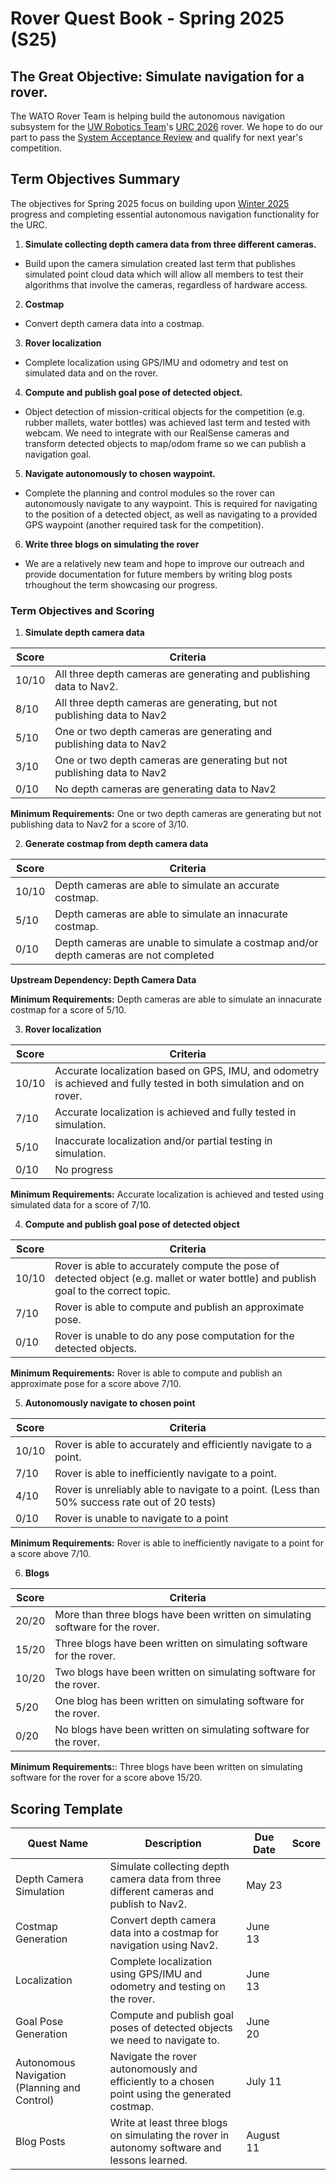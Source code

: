 # Rover Quest Book - Spring 2025 (S25)

## The Great Objective: Simulate navigation for a rover.

The WATO Rover Team is helping build the autonomous navigation subsystem for the [UW Robotics Team](https://github.com/uwrobotics)'s [URC 2026](https://urc.marssociety.org/home/requirements-guidelines) rover. We hope to do our part to pass the [System Acceptance Review](https://urc.marssociety.org/home/requirements-guidelines/system-acceptance-review) and qualify for next year's competition.

## Term Objectives Summary

The objectives for Spring 2025 focus on building upon [Winter 2025](https://wiki.watonomous.ca/quest_books/archive/w25_rover_quests/) progress and completing essential autonomous navigation functionality for the URC. 

1. **Simulate collecting depth camera data from three different cameras.**
- Build upon the camera simulation created last term that publishes simulated point cloud data which will allow all members to test their algorithms that involve the cameras, regardless of hardware access.
2. **Costmap**
- Convert depth camera data into a costmap.
3. **Rover localization**
- Complete localization using GPS/IMU and odometry and test on simulated data and on the rover.
4. **Compute and publish goal pose of detected object.**
- Object detection of mission-critical objects for the competition (e.g. rubber mallets, water bottles) was achieved last term and tested with webcam. We need to integrate with our RealSense cameras and transform detected objects to map/odom frame so we can publish a navigation goal.
5. **Navigate autonomously to chosen waypoint.**
- Complete the planning and control modules so the rover can autonomously navigate to any waypoint. This is required for navigating to the position of a detected object, as well as navigating to a provided GPS waypoint (another required task for the competition).
6. **Write three blogs on simulating the rover**
- We are a relatively new team and hope to improve our outreach and provide documentation for future members by writing blog posts trhoughout the term showcasing our progress.

### Term Objectives and Scoring

1. **Simulate depth camera data**

| Score | Criteria                                                                 |
|-------|-------------------------------------------------------------------------|
| 10/10 | All three depth cameras are generating and publishing data to Nav2. |
| 8/10  | All three depth cameras are generating, but not publishing data to Nav2  | 
| 5/10  | One or two depth cameras are generating and publishing data to Nav2 |
| 3/10  | One or two depth cameras are generating but not publishing data to Nav2 |
| 0/10  | No depth cameras are generating data to Nav2 |                                                      |

**Minimum Requirements:**  One or two depth cameras are generating but not publishing data to Nav2 for a score of 3/10.

2. **Generate costmap from depth camera data**

| Score | Criteria                                                                 |
|-------|-------------------------------------------------------------------------|
| 10/10 | Depth cameras are able to simulate an accurate costmap. |
| 5/10  | Depth cameras are able to simulate an innacurate costmap. |
| 0/10  | Depth cameras are unable to simulate a costmap and/or depth cameras are not completed |

**Upstream Dependency: Depth Camera Data**

**Minimum Requirements:** Depth cameras are able to simulate an innacurate costmap for a score of 5/10.

3. **Rover localization** 

| Score | Criteria                                                                 |
|-------|-------------------------------------------------------------------------|
| 10/10 | Accurate localization based on GPS, IMU, and odometry is achieved and fully tested in both simulation and on rover. |
| 7/10  | Accurate localization is achieved and fully tested in simulation. |
| 5/10  | Inaccurate localization and/or partial testing in simulation. |
| 0/10  | No progress |

**Minimum Requirements:** Accurate localization is achieved and tested using simulated data for a score of 7/10.


4. **Compute and publish goal pose of detected object**

| Score | Criteria                                                                 |
|-------|-------------------------------------------------------------------------|
| 10/10 | Rover is able to accurately compute the pose of detected object (e.g. mallet or water bottle) and publish goal to the correct topic. |
| 7/10  | Rover is able to compute and publish an approximate pose. |
| 0/10  | Rover is unable to do any pose computation for the detected objects. |

**Minimum Requirements:** Rover is able to compute and publish an approximate pose for a score above 7/10.


5. **Autonomously navigate to chosen point**

| Score | Criteria                                                                 |
|-------|-------------------------------------------------------------------------|
| 10/10 | Rover is able to accurately and efficiently navigate to a point. |
| 7/10  | Rover is able to inefficiently navigate to a point. |
| 4/10  | Rover is unreliably able to navigate to a point. (Less than 50% success rate out of 20 tests) |
| 0/10  | Rover is unable to navigate to a point |

**Minimum Requirements:** Rover is able to inefficiently navigate to a point for a score above 7/10.

6. **Blogs**

| Score | Criteria                                                                 |
|-------|-------------------------------------------------------------------------|
| 20/20 | More than three blogs have been written on simulating software for the rover. |
| 15/20 | Three blogs have been written on simulating software for the rover. |
| 10/20 | Two blogs have been written on simulating software for the rover. |
| 5/20  | One blog has been written on simulating software for the rover. |
| 0/20  | No blogs have been written on simulating software for the rover. |

**Minimum Requirements:**: Three blogs have been written on simulating software for the rover for a score above 15/20.

## Scoring Template

| Quest Name | Description | Due Date | Score | 
|--------------------------------------------|------------------------------------------------------------------------------------------------------|-------------|--------| 
| Depth Camera Simulation | Simulate collecting depth camera data from three different cameras and publish to Nav2. |May 23|  | 
| Costmap Generation | Convert depth camera data into a costmap for navigation using Nav2. |June 13|  | 
| Localization | Complete localization using GPS/IMU and odometry and testing on the rover. |June 13|  |
| Goal Pose Generation | Compute and publish goal poses of detected objects we need to navigate to. |June 20|  | 
| Autonomous Navigation (Planning and Control)| Navigate the rover autonomously and efficiently to a chosen point using the generated costmap. |July 11| |
| Blog Posts | Write at least three blogs on simulating the rover in autonomy software and lessons learned. |August 11| |
